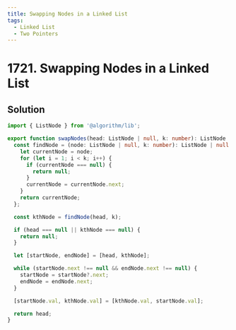 ```yaml
---
title: Swapping Nodes in a Linked List
tags:
  - Linked List
  - Two Pointers
---
```


# 1721. Swapping Nodes in a Linked List

<Badges>
  <LevelBadge level="medium" />
  <TopicBadge name="Linked List" slug="linked-list" />
  <TopicBadge name="Two Pointers" slug="two-pointers" />
</Badges>

## Solution

```typescript filename="solution.ts" copy
import { ListNode } from '@algorithm/lib';

export function swapNodes(head: ListNode | null, k: number): ListNode | null {
  const findNode = (node: ListNode | null, k: number): ListNode | null => {
    let currentNode = node;
    for (let i = 1; i < k; i++) {
      if (currentNode === null) {
        return null;
      }
      currentNode = currentNode.next;
    }
    return currentNode;
  };

  const kthNode = findNode(head, k);

  if (head === null || kthNode === null) {
    return null;
  }

  let [startNode, endNode] = [head, kthNode];

  while (startNode.next !== null && endNode.next !== null) {
    startNode = startNode?.next;
    endNode = endNode.next;
  }

  [startNode.val, kthNode.val] = [kthNode.val, startNode.val];

  return head;
}
```

<ProblemLink
  codingSite="leetcode"
  href="https://leetcode.com/problems/swapping-nodes-in-a-linked-list"
  title="Swapping Nodes in a Linked List"
/>

